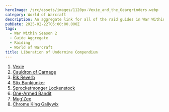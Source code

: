 ```yaml
---
heroImage: /src/assets/images/1120px-Vexie_and_the_Geargrinders.webp
category: World of Warcraft
description: An aggregate link for all of the raid guides in War Within Season 2
pubDate: 2025-02-22T05:00:00.000Z
tags:
  - War Within Season 2
  - Guide Aggregate
  - Raiding
  - World of Warcraft
title: Liberation of Undermine Compendium
---
```


1. <a href="https://www.shawnzhome.com/post/a-complete-guide/">Vexie</a>
1. <a href="https://www.shawnzhome.com/post/a-complete-guide-to-the-cauldron-of-carnage/">Cauldron of Carnage</a>
1. <a href="https://www.shawnzhome.com/post/a-complete-guide-to-rik-reverb/">Rik Reverb</a>
1. <a href="https://www.shawnzhome.com/post/a-complete-guide-to-stix-bunkjunker/">Stix Bunkjunker</a>
1. <a href="https://www.shawnzhome.com/post/a-complete-guide-to-sprocketmonger-lockenstock/">Sprocketmonger Lockenstock</a>
1. <a href="https://www.shawnzhome.com/post/a-complete-guide-to-the-one-armed-bandit/">One-Armed Bandit</a>
1. <a href="https://www.shawnzhome.com/post/a-complete-guide-to-mugzee/">Mug'Zee</a>
1. <a href="https://www.shawnzhome.com/post/a-complete-preview-for-the-chrome-king-gallywix/">Chrome King Gallywix</a>